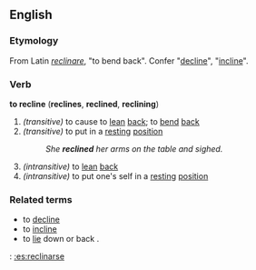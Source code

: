 ==English==
===Etymology===
From Latin ''[[reclinare]]'', "to bend back". Confer "[[decline]]", "[[incline]]".
===Verb===
'''to recline''' ('''reclines''', '''reclined''', '''reclining''')
#''(transitive)'' to cause to [[lean]] [[back]]; to [[bend]] [[back]]
#''(transitive)'' to put in a [[resting]] [[position]]
#:''She '''reclined''' her arms on the table and sighed.''
#''(intransitive)'' to [[lean]] [[back]] 
#''(intransitive)'' to put one's self in a [[resting]] [[position]]
===Related terms===
*to [[decline]]
*to [[incline]]
*to [[lie]] down or back .

{{es}} : [[:es:reclinarse]]